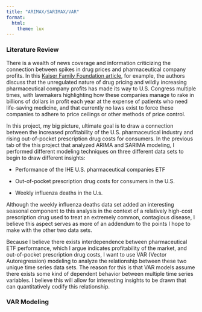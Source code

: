 ```yaml
---
title: "ARIMAX/SARIMAX/VAR"
format: 
  html:
    theme: lux
---
```


### Literature Review

There is a wealth of news coverage and information criticizing the connection between spikes in drug prices and pharmaceutical company profits. In this [Kaiser Family Foundation article](https://khn.org/news/sky-high-drug-prices-driven-by-pharma-profits-house-dems-charge/), for example, the authors discuss that the unregulated nature of drug pricing and wildly increasing pharmaceutical company profits has made its way to U.S. Congress multiple times, with lawmakers highlighting how these companies manage to rake in billions of dollars in profit each year at the expense of patients who need life-saving medicine, and that currently no laws exist to force these companies to adhere to price ceilings or other methods of price control.

In this project, my big picture, ultimate goal is to draw a connection between the increased profitability of the U.S. pharmaceutical industry and rising out-of-pocket prescription drug costs for consumers. In the previous tab of the this project that analyzed ARIMA and SARIMA modeling, I performed different modeling techniques on three different data sets to begin to draw different insights:

-   Performance of the IHE U.S. pharmaceutical companies ETF

-   Out-of-pocket prescription drug costs for consumers in the U.S.

-   Weekly influenza deaths in the U.s.

Although the weekly influenza deaths data set added an interesting seasonal component to this analysis in the context of a relatively high-cost prescription drug used to treat an extremely common, contagious disease, I believe this aspect serves as more of an addendum to the points I hope to make with the other two data sets.

Because I believe there exists interdependence between pharmaceutical ETF performance, which I argue indicates profitability of the market, and out-of-pocket prescription drug costs, I want to use VAR (Vector Autoregression) modeling to analyze the relationship between these two unique time series data sets. The reason for this is that VAR models assume there exists some kind of dependent behavior between multiple time series variables. I believe this will allow for interesting insights to be drawn that can quantitatively codify this relationship.

### VAR Modeling
